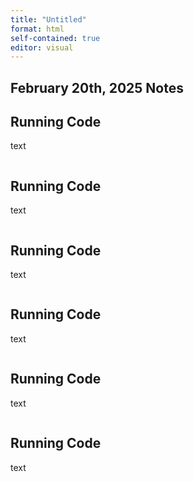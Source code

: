 ```yaml
---
title: "Untitled"
format: html
self-contained: true
editor: visual
---
```


## February 20th, 2025 Notes

## Running Code

text

```r

```

## Running Code

text

```r

```

## Running Code

text

```r

```

## Running Code

text

```r

```

## Running Code

text

```r

```

## Running Code

text

```r

```
